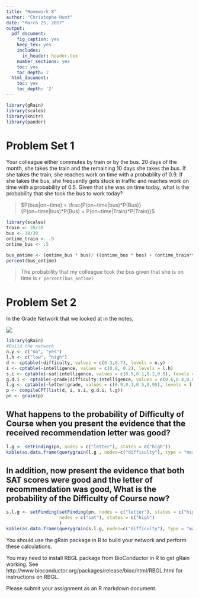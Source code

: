 ```yaml
---
title: "Homework 8"
author: "Christophe Hunt"
date: "March 25, 2017"
output:
  pdf_document:
    fig_caption: yes
    keep_tex: yes
    includes:
      in_header: header.tex
    number_sections: yes
    toc: yes
    toc_depth: 2
  html_document:
    toc: yes
    toc_depth: '2'
---
```


```r
library(gRain)
library(scales)
library(knitr)
library(pander)
```


# Problem Set 1

Your colleague either commutes by train or by the bus. 20 days of the month, she takes the train and the remaining 10 days she takes the bus. If she takes the train, she reaches work on time with a probability of 0.9. If she takes the bus, she frequently gets stuck in traffic and reaches work on time with a probability of 0.5. Given that she was on time today, what is the probability that she took the bus to work today?


> $P(bus|on~time) = \frac{P(on~time|bus)*P(Bus)}{P(on~time|bus)*P(Bus) + P(on~time|Train)*P(Train)}$        

\begin{center}
\line(1,0){250}
\end{center}

```r
library(scales)
train <- 20/30
bus <- 10/30
ontime_train <- .9
ontime_bus <- .5

bus_ontime <- (ontime_bus * bus)/ ((ontime_bus * bus) + (ontime_train*train))
percent(bus_ontime)
```

> The probability that my colleague took the bus given that she is on time is `r percent(bus_ontime)`

\newpage

# Problem Set 2

In the Grade Network that we looked at in the notes, 

![](https://raw.githubusercontent.com/ChristopheHunt/MSDA---Coursework/master/Data%20605/Assignment%208/figure1.PNG)

```r
library(gRain)
#Build the network
n.y <- c("no", "yes")
l.h <- c("low", "high")
d <- cptable(~difficulty, values = c(0.3,0.7), levels = n.y)
i <- cptable(~intelligence, values = c(0.8, 0.2), levels = l.h)
s.i <- cptable(~sat|intelligence, values = c(0.9,0.1,0.2,0.8), levels = l.h)
g.d.i <- cptable(~grade|difficulty:intelligence, values = c(0.6,0.4,0.8,0.2,0.1,0.99,0.1,0.9), levels = l.h)
l.g <- cptable(~letter|grade, values = c(0.9,0.1,0.5,0.95), levels = l.h)
p <- compileCPT(list(d, i, s.i, g.d.i, l.g))
pn <- grain(p)
```

\newpage

## What happens to the probability of Difficulty of Course when you present the evidence that the received recommendation letter was good?

```r
l.g <- setFinding(pn, nodes = c("letter"), states = c("high"))
kable(as.data.frame(querygrain(l.g , nodes=c("difficulty"), type = "marginal")))
```

## In addition, now present the evidence that both SAT scores were good and the letter of recommendation was good, What is the probability of the Difficulty of Course now? 

```r
s.l.g <- setFinding(setFinding(pn, nodes = c("letter"), states = c("high")), 
                    nodes = c("sat"), states = c("high")
                    )
kable(as.data.frame(querygrain(s.l.g, nodes=c("difficulty"), type = "marginal")))
```

You should use the gRain package in R to build your network and perform these calculations.

You may need to install RBGL package from BioConductor in R to get gRain working. See http://www.bioconductor.org/packages/release/bioc/html/RBGL.html for instructions on RBGL.

Please submit your assignment as an R markdown document.
